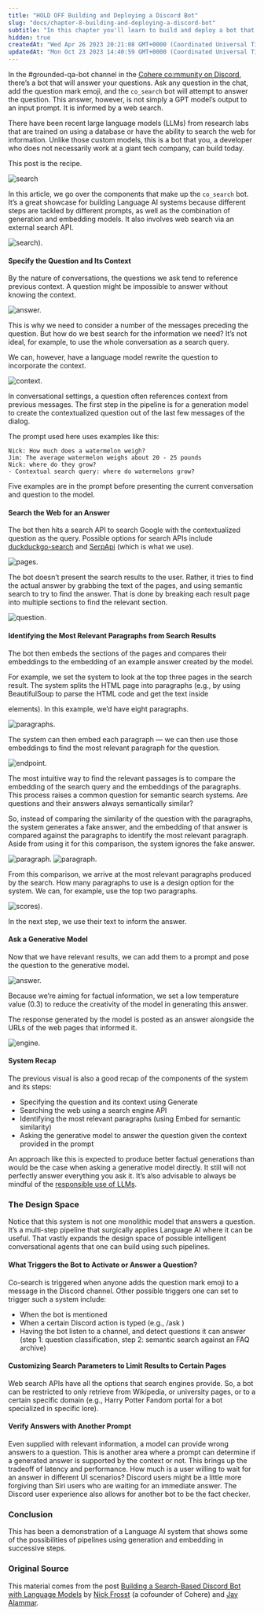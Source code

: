 ```yaml
---
title: "HOLD OFF Building and Deploying a Discord Bot"
slug: "docs/chapter-8-building-and-deploying-a-discord-bot"
subtitle: "In this chapter you'll learn to build and deploy a bot that answers questions in Discord."
hidden: true
createdAt: "Wed Apr 26 2023 20:21:08 GMT+0000 (Coordinated Universal Time)"
updatedAt: "Mon Oct 23 2023 14:40:59 GMT+0000 (Coordinated Universal Time)"
---
```

In the #grounded-qa-bot channel in the [Cohere co:mmunity on Discord](https://discord.gg/co-mmunity?ref=txt.cohere.com), there’s a bot that will answer your questions. Ask any question in the chat, add the question mark emoji, and the `co_search` bot will attempt to answer the question. This answer, however, is not simply a GPT model’s output to an input prompt. It is informed by a web search.

There have been recent large language models (LLMs) from research labs that are trained on using a database or have the ability to search the web for information. Unlike those custom models, this is a bot that you, a developer who does not necessarily work at a giant tech company, can build today.

This post is the recipe.

<img src='../../../assets/images/6568a55-image.png' alt='search' />


In this article, we go over the components that make up the `co_search` bot. It’s a great showcase for building Language AI systems because different steps are tackled by different prompts, as well as the combination of generation and embedding models. It also involves web search via an external search API.

<img src='../../../assets/images/fee07bf-image.png' alt='search).' />


#### Specify the Question and Its Context

By the nature of conversations, the questions we ask tend to reference previous context. A question might be impossible to answer without knowing the context.

<img src='../../../assets/images/660910f-image.png' alt='answer.' />


This is why we need to consider a number of the messages preceding the question. But how do we best search for the information we need? It’s not ideal, for example, to use the whole conversation as a search query.

We can, however, have a language model rewrite the question to incorporate the context.

<img src='../../../assets/images/da9ce71-image.png' alt='context.' />


In conversational settings, a question often references context from previous messages. The first step in the pipeline is for a generation model to create the contextualized question out of the last few messages of the dialog.

The prompt used here uses examples like this:

```
Nick: How much does a watermelon weigh?
Jim: The average watermelon weighs about 20 - 25 pounds
Nick: where do they grow?
- Contextual search query: where do watermelons grow?
```

Five examples are in the prompt before presenting the current conversation and question to the model.

#### Search the Web for an Answer

The bot then hits a search API to search Google with the contextualized question as the query. Possible options for search APIs include [duckduckgo-search](https://pypi.org/project/duckduckgo-search/?ref=txt.cohere.com) and [SerpApi](https://serpapi.com/?ref=txt.cohere.com) (which is what we use).

<img src='../../../assets/images/a58bca3-image.png' alt='pages.' />


The bot doesn’t present the search results to the user. Rather, it tries to find the actual answer by grabbing the text of the pages, and using semantic search to try to find the answer. That is done by breaking each result page into multiple sections to find the relevant section.

<img src='../../../assets/images/fffb43d-image.png' alt='question.' />


#### Identifying the Most Relevant Paragraphs from Search Results

The bot then embeds the sections of the pages and compares their embeddings to the embedding of an example answer created by the model.

For example, we set the system to look at the top three pages in the search result. The system splits the HTML page into paragraphs (e.g., by using BeautifulSoup to parse the HTML code and get the text inside <p> elements). In this example, we’d have eight paragraphs.

<img src='../../../assets/images/7d6d1d4-image.png' alt='paragraphs.' />


The system can then embed each paragraph — we can then use those embeddings to find the most relevant paragraph for the question.

<img src='../../../assets/images/5ef08c6-image.png' alt='endpoint.' />


The most intuitive way to find the relevant passages is to compare the embedding of the search query and the embeddings of the paragraphs. This process raises a common question for semantic search systems. Are questions and their answers always semantically similar?

So, instead of comparing the similarity of the question with the paragraphs, the system generates a fake answer, and the embedding of that answer is compared against the paragraphs to identify the most relevant paragraph. Aside from using it for this comparison, the system ignores the fake answer.

<img src='../../../assets/images/0a1dce6-image.png' alt='paragraph.' />
<img src='../../../assets/images/test-image.png' alt='paragraph.' />


From this comparison, we arrive at the most relevant paragraphs produced by the search. How many paragraphs to use is a design option for the system. We can, for example, use the top two paragraphs.

<img src='../../../assets/images/98d5ef7-image.png' alt='scores).' />


In the next step, we use their text to inform the answer.

#### Ask a Generative Model

Now that we have relevant results, we can add them to a prompt and pose the question to the generative model.

<img src='../../../assets/images/542c6ec-image.png' alt='answer.' />


Because we’re aiming for factual information, we set a low temperature value (0.3) to reduce the creativity of the model in generating this answer.

The response generated by the model is posted as an answer alongside the URLs of the web pages that informed it.

<img src='../../../assets/images/da33893-image.png' alt='engine.' />


#### System Recap

The previous visual is also a good recap of the components of the system and its steps:

- Specifying the question and its context using Generate
- Searching the web using a search engine API
- Identifying the most relevant paragraphs (using Embed for semantic similarity)
- Asking the generative model to answer the question given the context provided in the prompt

An approach like this is expected to produce better factual generations than would be the case when asking a generative model directly. It still will not perfectly answer everything you ask it. It’s also advisable to always be mindful of the [responsible use of LLMs](/responsible-use/?ref=txt.cohere.com&__hstc=14363112.89f2baed82ac4713854553225677badd.1682345384753.1682525878579.1682537582485.12&__hssc=14363112.5.1682537582485&__hsfp=2014138109).

### The Design Space

Notice that this system is not one monolithic model that answers a question. It’s a multi-step pipeline that surgically applies Language AI where it can be useful. That vastly expands the design space of possible intelligent conversational agents that one can build using such pipelines.

#### What Triggers the Bot to Activate or Answer a Question?

Co-search is triggered when anyone adds the question mark emoji to a message in the Discord channel. Other possible triggers one can set to trigger such a system include:

- When the bot is mentioned
- When a certain Discord action is typed (e.g., /ask )
- Having the bot listen to a channel, and detect questions it can answer (step 1: question classification, step 2: semantic search against an FAQ archive)

#### Customizing Search Parameters to Limit Results to Certain Pages

Web search APIs have all the options that search engines provide. So, a bot can be restricted to only retrieve from Wikipedia, or university pages, or to a certain specific domain (e.g., Harry Potter Fandom portal for a bot specialized in specific lore).

#### Verify Answers with Another Prompt

Even supplied with relevant information, a model can provide wrong answers to a question. This is another area where a prompt can determine if a generated answer is supported by the context or not. This brings up the tradeoff of latency and performance. How much is a user willing to wait for an answer in different UI scenarios? Discord users might be a little more forgiving than Siri users who are waiting for an immediate answer. The Discord user experience also allows for another bot to be the fact checker.

### Conclusion

This has been a demonstration of a Language AI system that shows some of the possibilities of pipelines using generation and embedding in successive steps.

### Original Source

This material comes from the post [Building a Search-Based Discord Bot with Language Models](https://cohere.com/blog/building-a-search-based-discord-bot-with-language-models/) by [Nick Frosst](https://cohere.com/blog/authors/nicholas/) (a cofounder of Cohere) and [Jay Alammar](https://cohere.com/blog/authors/jay/).
